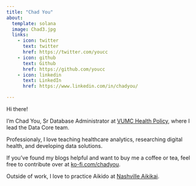 ```yaml
---
title: "Chad You"
about:
  template: solana
  image: Chad3.jpg
  links:
    - icon: twitter
      text: twitter
      href: https://twitter.com/youcc
    - icon: github
      text: Github
      href: https://github.com/youcc
    - icon: linkedin
      text: LinkedIn
      href: https://www.linkedin.com/in/chadyou/

---
```


Hi there!

I'm Chad You, Sr Database Administrator at [VUMC Health Policy](https://www.vumc.org/health-policy/welcome-health-policy), where I lead the Data Core team.

Professionaly, I love teaching healthcare analytics, researching digital health, and developing data solutions. 

If you’ve found my blogs helpful and want to buy me a coffee or tea, feel free to contribute over at [ko-fi.com/chadyou](https://ko-fi.com/chadyou).

Outside of work, I love to practice Aikido at [Nashville Aikikai](https://nashvilleaikikai.org/).
